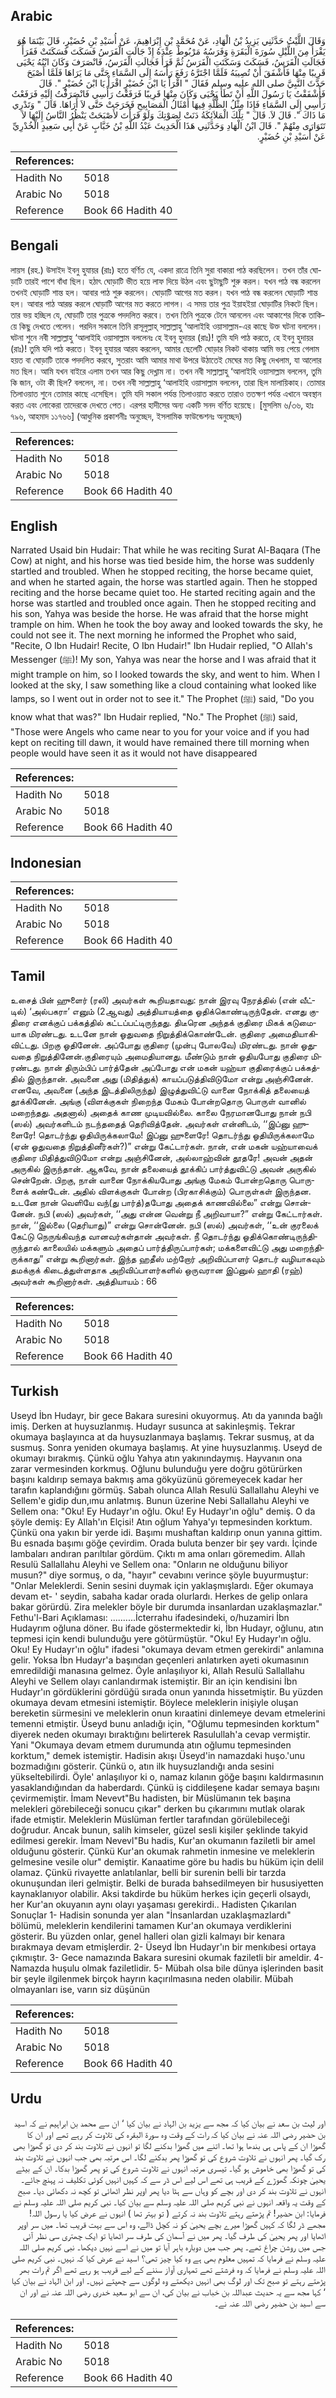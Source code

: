 ## Arabic


<div dir="rtl" lang="ar" style={{fontSize:'larger',backgroundColor:'#f8f9fa',padding:20}}>
وَقَالَ اللَّيْثُ حَدَّثَنِي يَزِيدُ بْنُ الْهَادِ، عَنْ مُحَمَّدِ بْنِ إِبْرَاهِيمَ، عَنْ أُسَيْدِ بْنِ حُضَيْرٍ، قَالَ بَيْنَمَا هُوَ يَقْرَأُ مِنَ اللَّيْلِ سُورَةَ الْبَقَرَةِ وَفَرَسُهُ مَرْبُوطٌ عِنْدَهُ إِذْ جَالَتِ الْفَرَسُ فَسَكَتَ فَسَكَتَتْ فَقَرَأَ فَجَالَتِ الْفَرَسُ، فَسَكَتَ وَسَكَتَتِ الْفَرَسُ ثُمَّ قَرَأَ فَجَالَتِ الْفَرَسُ، فَانْصَرَفَ وَكَانَ ابْنُهُ يَحْيَى قَرِيبًا مِنْهَا فَأَشْفَقَ أَنْ تُصِيبَهُ فَلَمَّا اجْتَرَّهُ رَفَعَ رَأْسَهُ إِلَى السَّمَاءِ حَتَّى مَا يَرَاهَا فَلَمَّا أَصْبَحَ حَدَّثَ النَّبِيَّ صلى الله عليه وسلم فَقَالَ ‏"‏ اقْرَأْ يَا ابْنَ حُضَيْرٍ اقْرَأْ يَا ابْنَ حُضَيْرٍ ‏"‏‏.‏ قَالَ فَأَشْفَقْتُ يَا رَسُولَ اللَّهِ أَنْ تَطَأَ يَحْيَى وَكَانَ مِنْهَا قَرِيبًا فَرَفَعْتُ رَأْسِي فَانْصَرَفْتُ إِلَيْهِ فَرَفَعْتُ رَأْسِي إِلَى السَّمَاءِ فَإِذَا مِثْلُ الظُّلَّةِ فِيهَا أَمْثَالُ الْمَصَابِيحِ فَخَرَجَتْ حَتَّى لاَ أَرَاهَا‏.‏ قَالَ ‏"‏ وَتَدْرِي مَا ذَاكَ ‏"‏‏.‏ قَالَ لاَ‏.‏ قَالَ ‏"‏ تِلْكَ الْمَلاَئِكَةُ دَنَتْ لِصَوْتِكَ وَلَوْ قَرَأْتَ لأَصْبَحَتْ يَنْظُرُ النَّاسُ إِلَيْهَا لاَ تَتَوَارَى مِنْهُمْ ‏"‏‏.‏ قَالَ ابْنُ الْهَادِ وَحَدَّثَنِي هَذَا الْحَدِيثَ عَبْدُ اللَّهِ بْنُ خَبَّابٍ عَنْ أَبِي سَعِيدٍ الْخُدْرِيِّ عَنْ أُسَيْدِ بْنِ حُضَيْرٍ‏.‏
</div>
<div style={{backgroundColor:'#f8f9fa',padding:20, marginBottom: 10}}><table> <thead> <tr> <th>References:</th> <th></th> </tr> </thead> <tbody><tr><td>Hadith No</td><td>5018</td></tr><tr><td>Arabic No</td><td>5018</td></tr><tr><td>Reference</td><td>Book 66 Hadith 40</td></tr></tbody></table></div>

## Bengali


<div dir="ltr" lang="bn" style={{fontSize:'larger',backgroundColor:'#f8f9fa',padding:20}}>
লায়স (রহ.) উসাইদ ইবনু হুযায়র (রাঃ) হতে বর্ণিত যে, একদা রাত্রে তিনি সুরা বাকারা পাঠ করছিলেন। তখন তাঁর ঘোড়াটি তারই পাশে বাঁধা ছিল। হঠাৎ ঘোড়াটি ভীত হয়ে লাফ দিয়ে উঠল এবং ছুটাছুটি শুরু করল। যখন পাঠ বন্ধ করলেন তখনই ঘোড়াটি শান্ত হল। আবার পাঠ শুরু করলেন। ঘোড়াটি আগের মত করল। যখন পাঠ বন্ধ করলেন ঘোড়াটি শান্ত হল। আবার পাঠ আরম্ভ করলে ঘোড়াটি আগের মত করতে লাগল। এ সময় তার পুত্র ইয়াহইয়া ঘোড়াটির নিকটে ছিল। তার ভয় হচ্ছিল যে, ঘোড়াটি তার পুত্রকে পদদলিত করবে। তখন তিনি পুত্রকে টেনে আনলেন এবং আকাশের দিকে তাকিয়ে কিছু দেখতে পেলেন। পরদিন সকালে তিনি রাসূলুল্লাহ্ সাল্লাল্লাহু ‘আলাইহি ওয়াসাল্লাম-এর কাছে উক্ত ঘটনা বললেন। ঘটনা শুনে নবী সাল্লাল্লাহু ‘আলাইহি ওয়াসাল্লাম বললেনঃ হে ইবনু হুদায়র (রাঃ)! তুমি যদি পাঠ করতে, হে ইবনু হুদায়র (রাঃ)! তুমি যদি পাঠ করতে। ইবনু হুযায়র আরয করলেন, আমার ছেলেটি ঘোড়ার নিকট থাকায় আমি ভয় পেয়ে গেলাম হয়ত বা ঘোড়াটি তাকে পদদলিত করবে, সুতরাং আমি আমার মাথা উপরে উঠাতেই মেঘের মত কিছু দেখলাম, যা আলোর মত ছিল। আমি যখন বাইরে এলাম তখন আর কিছু দেখ্লাম না। তখন নবী সাল্লাল্লাহু ‘আলাইহি ওয়াসাল্লাম বললেন, তুমি কি জান, ওটা কী ছিল? বললেন, না। তখন নবী সাল্লাল্লাহু ‘আলাইহি ওয়াসাল্লাম বললেন, তারা ছিল মালায়িকাহ। তোমার তিলাওয়াত শুনে তোমার কাছে এসেছিল। তুমি যদি সকাল পর্যন্ত তিলাওয়াত করতে তারাও ততক্ষণ পর্যন্ত এখানে অবস্থান করত এবং লোকেরা তাদেরকে দেখতে পেত। এরপর হাদীসের অন্য একটি সনদ বর্ণিত হয়েছে। [মুসলিম ৬/৩৬, হাঃ ৭৯৬, আহমাদ ১১৭৬৬] (আধুনিক প্রকাশনীঃ অনুচ্ছেদ, ইসলামিক ফাউন্ডেশনঃ অনুচ্ছেদ)
</div>
<div style={{backgroundColor:'#f8f9fa',padding:20, marginBottom: 10}}><table> <thead> <tr> <th>References:</th> <th></th> </tr> </thead> <tbody><tr><td>Hadith No</td><td>5018</td></tr><tr><td>Arabic No</td><td>5018</td></tr><tr><td>Reference</td><td>Book 66 Hadith 40</td></tr></tbody></table></div>

## English


<div dir="ltr" lang="en" style={{fontSize:'larger',backgroundColor:'#f8f9fa',padding:20}}>
Narrated Usaid bin Hudair: That while he was reciting Surat Al-Baqara (The Cow) at night, and his horse was tied beside him, the horse was suddenly startled and troubled. When he stopped reciting, the horse became quiet, and when he started again, the horse was startled again. Then he stopped reciting and the horse became quiet too. He started reciting again and the horse was startled and troubled once again. Then he stopped reciting and his son, Yahya was beside the horse. He was afraid that the horse might trample on him. When he took the boy away and looked towards the sky, he could not see it. The next morning he informed the Prophet who said, "Recite, O Ibn Hudair! Recite, O Ibn Hudair!" Ibn Hudair replied, "O Allah's Messenger (ﷺ)! My son, Yahya was near the horse and I was afraid that it might trample on him, so I looked towards the sky, and went to him. When I looked at the sky, I saw something like a cloud containing what looked like lamps, so I went out in order not to see it." The Prophet (ﷺ) said, "Do you know what that was?" Ibn Hudair replied, "No." The Prophet (ﷺ) said, "Those were Angels who came near to you for your voice and if you had kept on reciting till dawn, it would have remained there till morning when people would have seen it as it would not have disappeared
</div>
<div style={{backgroundColor:'#f8f9fa',padding:20, marginBottom: 10}}><table> <thead> <tr> <th>References:</th> <th></th> </tr> </thead> <tbody><tr><td>Hadith No</td><td>5018</td></tr><tr><td>Arabic No</td><td>5018</td></tr><tr><td>Reference</td><td>Book 66 Hadith 40</td></tr></tbody></table></div>

## Indonesian


<div dir="ltr" lang="id" style={{fontSize:'larger',backgroundColor:'#f8f9fa',padding:20}}>

</div>
<div style={{backgroundColor:'#f8f9fa',padding:20, marginBottom: 10}}><table> <thead> <tr> <th>References:</th> <th></th> </tr> </thead> <tbody><tr><td>Hadith No</td><td>5018</td></tr><tr><td>Arabic No</td><td>5018</td></tr><tr><td>Reference</td><td>Book 66 Hadith 40</td></tr></tbody></table></div>

## Tamil


<div dir="ltr" lang="ta" style={{fontSize:'larger',backgroundColor:'#f8f9fa',padding:20}}>
உசைத் பின் ஹுளைர் (ரலி) அவர்கள் கூறியதாவது: நான் இரவு நேரத்தில் (என் வீட்டில்) ‘அல்பகரா’ எனும் (2ஆவது) அத்தியாயத்தை ஓதிக்கொண்டிருந்தேன். எனது குதிரை எனக்குப் பக்கத்தில் கட்டப்பட்டிருந்தது. திடீரென அந்தக் குதிரை மிகக் கடுமையாக மிரண்டது. உடனே நான் ஓதுவதை நிறுத்திக்கொண்டேன். குதிரை அமைதியாகிவிட்டது. பிறகு ஓதினேன். அப்போது குதிரை (முன்பு போலவே) மிரண்டது. நான் ஓதுவதை நிறுத்தினேன்.குதிரையும் அமைதியானது. மீண்டும் நான் ஓதியபோது குதிரை மிரண்டது. நான் திரும்பிப் பார்த்தேன் அப்போது என் மகன் யஹ்யா குதிரைக்குப் பக்கத்தில் இருந்தான். அவனை அது (மிதித்துக்) காயப்படுத்திவிடுமோ என்று அஞ்சினேன். எனவே, அவனை (அந்த இடத்திலிருந்து) இழுத்துவிட்டு வானை நோக்கித் தலையைத் தூக்கினேன். அங்கு (விளக்குகள் நிறைந்த மேகம் போன்றதொரு பொருள் வானில் மறைந்தது. அதனால்) அதைக் காண முடியவில்லை. காலை நேரமானபோது நான் நபி (ஸல்) அவர்களிடம் நடந்ததைத் தெரிவித்தேன். அவர்கள் என்னிடம், ‘‘இப்னு ஹுளைரே! தொடர்ந்து ஓதியிருக்கலாமே! இப்னு ஹுளைரே! தொடர்ந்து ஓதியிருக்கலாமே (ஏன் ஓதுவதை நிறுத்தினீர்கள்?)” என்று கேட்டார்கள். நான், என் மகன் யஹ்யாவைக் குதிரை மிதித்துவிடுமோ என்று அஞ்சினேன், அல்லாஹ்வின் தூதரே! அவன் அதன் அருகில் இருந்தான். ஆகவே, நான் தலையைத் தூக்கிப் பார்த்துவிட்டு அவன் அருகில் சென்றேன். பிறகு, நான் வானை நோக்கியபோது அங்கு மேகம் போன்றதொரு பொருளைக் கண்டேன். அதில் விளக்குகள் போன்ற (பிரகாசிக்கும்) பொருள்கள் இருந்தன. உடனே நான் வெளியே வந்(து பார்த்)தபோது அதைக் காணவில்லை” என்று சொன்னேன். நபி (ஸல்) அவர்கள், ‘‘அது என்ன வென்று நீ அறிவாயா?” என்று கேட்டார்கள். நான், ‘‘இல்லை (தெரியாது)” என்று சொன்னேன். நபி (ஸல்) அவர்கள், ‘‘உன் குரலைக் கேட்டு நெருங்கிவந்த வானவர்கள்தான் அவர்கள். நீ தொடர்ந்து ஓதிக்கொண்டிருந்திருந்தால் காலையில் மக்களும் அதைப் பார்த்திருப்பார்கள்; மக்களைவிட்டு அது மறைந்திருக்காது” என்று கூறினார்கள். இந்த ஹதீஸ் மற்றோர் அறிவிப்பாளர் தொடர் வழியாகவும் தமக்குக் கிடைத்துள்ளதாக அறிவிப்பாளர்களில் ஒருவரான இப்னுல் ஹாதி (ரஹ்) அவர்கள் கூறினார்கள். அத்தியாயம் : 66
</div>
<div style={{backgroundColor:'#f8f9fa',padding:20, marginBottom: 10}}><table> <thead> <tr> <th>References:</th> <th></th> </tr> </thead> <tbody><tr><td>Hadith No</td><td>5018</td></tr><tr><td>Arabic No</td><td>5018</td></tr><tr><td>Reference</td><td>Book 66 Hadith 40</td></tr></tbody></table></div>

## Turkish


<div dir="ltr" lang="tr" style={{fontSize:'larger',backgroundColor:'#f8f9fa',padding:20}}>
Useyd İbn Hudayr, bir gece Bakara suresini okuyormuş. Atı da yanında bağlı imiş. Derken at huysuzlanmış. Hudayr susunca at sakinleşmiş. Tekrar okumaya başlayınca at da huysuzlanmaya başlamış. Tekrar susmuş, at da susmuş. Sonra yeniden okumaya başlamış. At yine huysuzlanmış. Useyd de okumayı bırakmış. Çünkü oğlu Yahya atın yakınındaymış. Hayvanın ona zarar vermesinden korkmuş. Oğlunu bulunduğu yere doğru götürürken başını kaldırıp semaya bakmış ama gökyüzünü göremeyecek kadar her tarafın kaplandığını görmüş. Sabah olunca Allah Resulü Sallallahu Aleyhi ve Sellem'e gidip dun,ımu anlatmış. Bunun üzerine Nebi Sallallahu Aleyhi ve Sellem ona: "Oku! Ey Hudayr'ın oğlu. Oku! Ey Hudayr'ın oğlu" demiş. O da şöyle demiş: Ey Allah'ın Elçisi! Atın oğlum Yahya'yı tepmesinden korktum. Çünkü ona yakın bir yerde idi. Başımı mushaftan kaldırıp onun yanına gittim. Bu esnada başımı göğe çevirdim. Orada buluta benzer bir şey vardı. İçinde lambaları andıran parıltılar gördüm. Çıktı m ama onları göremedim. Allah Resulü Sallallahu Aleyhi ve Sellem ona: "Onların ne olduğunu biliyor musun?" diye sormuş, o da, "hayır" cevabını verince şöyle buyurmuştur: "Onlar Meleklerdi. Senin sesini duymak için yaklaşmışlardı. Eğer okumaya devam et- ' seydin, sabaha kadar orada olurlardı. Herkes de gelip onlara bakar görürdü. Zira melekler böyle bir durumda insanlardan uzaklaşmazlar." Fethu'l-Bari Açıklaması: ..........İcterrahu ifadesindeki, o/huzamiri İbn Hudayrım oğluna döner. Bu ifade göstermektedir ki, İbn Hudayr, oğlunu, atın tepmesi için kendi bulunduğu yere götürmüştür. "Oku! Ey Hudayr'ın oğlu. Oku! Ey Hudayr'ın oğlu" ifadesi "okumaya devam etmen gerekirdi" anlamına gelir. Yoksa İbn Hudayr'a başından geçenleri anlatırken ayeti okumasının emredildiği manasına gelmez. Öyle anlaşılıyor ki, Allah Resulü Sallallahu Aleyhi ve Sellem olayı canlandırmak istemiştir. Bir an için kendisini İbn Hudayr'ın gördüklerini gördüğü sırada onun yanında hissetmiştir. Bu yüzden okumaya devam etmesini istemiştir. Böylece meleklerin inişiyle oluşan bereketin sürmesini ve meleklerin onun kıraatini dinlemeye devam etmelerini temenni etmiştir. Üseyd bunu anladığı için, "Oğlumu tepmesinden korktum" diyerek neden okumayı bıraktığını belirterek Rasulullah'a cevap vermiştir. Yani "Okumaya devam etmem durumunda atın oğlumu tepmesinden korktum," demek istemiştir. Hadisin akışı Üseyd'in namazdaki huşo.'unu bozmadığını gösterir. Çünkü o, atın ilk huysuzlandığı anda sesini yükseltebilirdi. Öyle' anlaşılıyor ki o, namaz kılanın göğe başını kaldırmasının yasaklandığından da haberdardı. Çünkü iş ciddileşene kadar semaya başını çevirmemiştir. İmam Nevevt"Bu hadisten, bir Müslümanın tek başına melekleri görebileceği sonucu çıkar" derken bu çıkarımını mutlak olarak ifade etmiştir. Meleklerin Müslüman fertler tarafından görülebileceği doğrudur. Ancak bunun, salih kimseler, güzel sesli kişiler şeklinde takyid edilmesi gerekir. İmam Nevevl"Bu hadis, Kur'an okumanın faziletli bir amel olduğunu gösterir. Çünkü Kur'an okumak rahmetin inmesine ve meleklerin gelmesine vesile olur" demiştir. Kanaatime göre bu hadis bu hüküm için delil olamaz. Çünkü rivayette anlatılanlar, belli bir surenin belli bir tarzda okunuşundan ileri gelmiştir. Belki de burada bahsedilmeyen bir hususiyetten kaynaklanıyor olabilir. Aksi takdirde bu hüküm herkes için geçerli olsaydı, her Kur'an okuyanın aynı olayı yaşaması gerekirdi.. Hadisten Çıkarılan Sonuçlar 1- Hadisin sonunda yer alan "İnsanlardan uzaklaşmazlardı" bölümü, meleklerin kendilerini tamamen Kur'an okumaya verdiklerini gösterir. Bu yüzden onlar, genel halleri olan gizli kalmayı bir kenara bırakmaya devam etmişlerdir. 2- Üseyd İbn Hudayr'ın bir menkıbesi ortaya çıkmıştır. 3- Gece namazında Bakara suresini okumak faziletli bir ameldir. 4- Namazda huşulu olmak faziletlidir. 5- Mübah olsa bile dünya işlerinden basit bir şeyle ilgilenmek birçok hayrın kaçırılmasına neden olabilir. Mübah olmayanları ise, varın siz düşünün
</div>
<div style={{backgroundColor:'#f8f9fa',padding:20, marginBottom: 10}}><table> <thead> <tr> <th>References:</th> <th></th> </tr> </thead> <tbody><tr><td>Hadith No</td><td>5018</td></tr><tr><td>Arabic No</td><td>5018</td></tr><tr><td>Reference</td><td>Book 66 Hadith 40</td></tr></tbody></table></div>

## Urdu


<div dir="rtl" lang="ur" style={{fontSize:'larger',backgroundColor:'#f8f9fa',padding:20}}>
اور لیث بن سعد نے بیان کیا کہ مجھ سے یزید بن الہاد نے بیان کیا ‘ ان سے محمد بن ابراہیم نے کہ اسید بن حضیر رضی اللہ عنہ نے بیان کیا کہ رات کے وقت وہ سورۃ البقرہ کی تلاوت کر رہے تھے اور ان کا گھوڑا ان کے پاس ہی بندھا ہوا تھا۔ اتنے میں گھوڑا بدکنے لگا تو انہوں نے تلاوت بند کر دی تو گھوڑا بھی رک گیا۔ پھر انہوں نے تلاوت شروع کی تو گھوڑا پھر بدکنے لگا۔ اس مرتبہ بھی جب انہوں نے تلاوت بند کی تو گھوڑا بھی خاموش ہو گیا۔ تیسری مرتبہ انہوں نے تلاوت شروع کی تو پھر گھوڑا بدکا۔ ان کے بیٹے یحییٰ چونکہ گھوڑے کے قریب ہی تھے اس لیے اس ڈر سے کہ کہیں انہیں کوئی تکلیف نہ پہنچ جائے۔ انہوں نے تلاوت بند کر دی اور بچے کو وہاں سے ہٹا دیا پھر اوپر نظر اٹھائی تو کچھ نہ دکھائی دیا۔ صبح کے وقت یہ واقعہ انہوں نے نبی کریم صلی اللہ علیہ وسلم سے بیان کیا۔ نبی کریم صلی اللہ علیہ وسلم نے فرمایا: ابن حضیر! تم پڑھتے رہتے تلاوت بند نہ کرتے ( تو بہتر تھا ) انہوں نے عرض کیا یا رسول اللہ! مجھے ڈر لگا کہ کہیں گھوڑا میرے بچے یحییٰ کو نہ کچل ڈالے، وہ اس سے بہت قریب تھا۔ میں سر اوپر اٹھایا اور پھر یحییٰ کی طرف گیا۔ پھر میں نے آسمان کی طرف سر اٹھایا تو ایک چھتری سی نظر آئی جس میں روشن چراغ تھے۔ پھر جب میں دوبارہ باہر آیا تو میں نے اسے نہیں دیکھا۔ نبی کریم صلی اللہ علیہ وسلم نے فرمایا کہ تمہیں معلوم بھی ہے وہ کیا چیز تھی؟ اسید نے عرض کیا کہ نہیں۔ نبی کریم صلی اللہ علیہ وسلم نے فرمایا کہ وہ فرشتے تھے تمہاری آواز سننے کے لیے قریب ہو رہے تھے اگر تم رات بھر پڑھتے رہتے تو صبح تک اور لوگ بھی انہیں دیکھتے وہ لوگوں سے چھپتے نہیں۔ اور ابن الہاد نے بیان کیا ‘ کہا مجھ سے یہ حدیث عبداللہ بن خباب نے بیان کی، ان سے ابو سعید خدری رضی اللہ عنہ نے اور ان سے اسید بن حضیر رضی اللہ عنہ نے۔
</div>
<div style={{backgroundColor:'#f8f9fa',padding:20, marginBottom: 10}}><table> <thead> <tr> <th>References:</th> <th></th> </tr> </thead> <tbody><tr><td>Hadith No</td><td>5018</td></tr><tr><td>Arabic No</td><td>5018</td></tr><tr><td>Reference</td><td>Book 66 Hadith 40</td></tr></tbody></table></div>